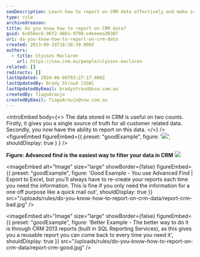 ```yaml
---
seoDescription: Learn how to report on CRM data effectively and make informed decisions with actionable insights.
type: rule
archivedreason:
title: Do you know how to report on CRM data?
guid: 6c658ec6-96f2-48b1-9798-e4eeeea30387
uri: do-you-know-how-to-report-on-crm-data
created: 2013-09-24T18:10:39.000Z
authors:
  - title: Ulysses Maclaren
    url: https://ssw.com.au/people/ulysses-maclaren
related: []
redirects: []
lastUpdated: 2024-06-08T03:27:17.000Z
lastUpdatedBy: Brady Stroud [SSW]
lastUpdatedByEmail: bradystroud@ssw.com.au
createdBy: TiagoAraujo
createdByEmail: TiagoAraujo@ssw.com.au
---
```


<introEmbed
  body={<>
The data stored in CRM is useful on two counts. Firstly, it gives you a single source of truth for all customer related data. Secondly, you now have the ability to report on this data.
  </>}
/>
<figureEmbed figureEmbed={{
  preset: "goodExample",
  figure: '![](/uploads/rules/do-you-know-how-to-report-on-crm-data/CRMAdvancedFind.jpg)',
  shouldDisplay: true
} } />

**Figure: Advanced find is the easiest way to filter your data in CRM**
![](/uploads/rules/do-you-know-how-to-report-on-crm-data/report-crm-bad.jpg)

<imageEmbed
  alt="Image"
  size="large"
  showBorder={false}
  figureEmbed={{
    preset: "goodExample",
    figure: 'Good Example - You use Advanced Find | Export to Excel, but you’ll always have to re-create your reports each time you need the information. This is fine if you only need the information for a one off purpose like a quick mail out',
    shouldDisplay: true
  }}
  src="/uploads/rules/do-you-know-how-to-report-on-crm-data/report-crm-bad.jpg"
/>

<imageEmbed
  alt="Image"
  size="large"
  showBorder={false}
  figureEmbed={{
    preset: "goodExample",
    figure: 'Better Example - The better way to do it is through CRM 2013 reports (built in SQL Reporting Services), as this gives you a reusable report you can come back to every time you need it',
    shouldDisplay: true
  }}
  src="/uploads/rules/do-you-know-how-to-report-on-crm-data/report-crm-good.jpg"
/>
